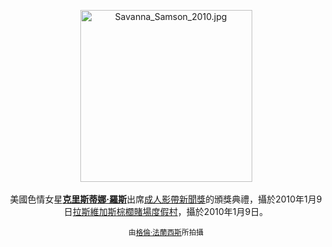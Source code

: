 <center>
[[File:Savanna_Samson_2010.jpg|275px]]
<br><br>
美國色情女星'''[[克里斯蒂娜·羅斯|克里斯蒂娜·羅斯]]'''出席[[成人影帶新聞獎|成人影帶新聞獎]]的頒獎典禮，攝於2010年1月9日[[拉斯維加斯|拉斯維加斯]][[棕櫚賭場度假村|棕櫚賭場度假村]]，攝於2010年1月9日。
<p>
<small>由[[:en:User:Toglenn|格倫·法蘭西斯]]所拍攝</small>
</center>